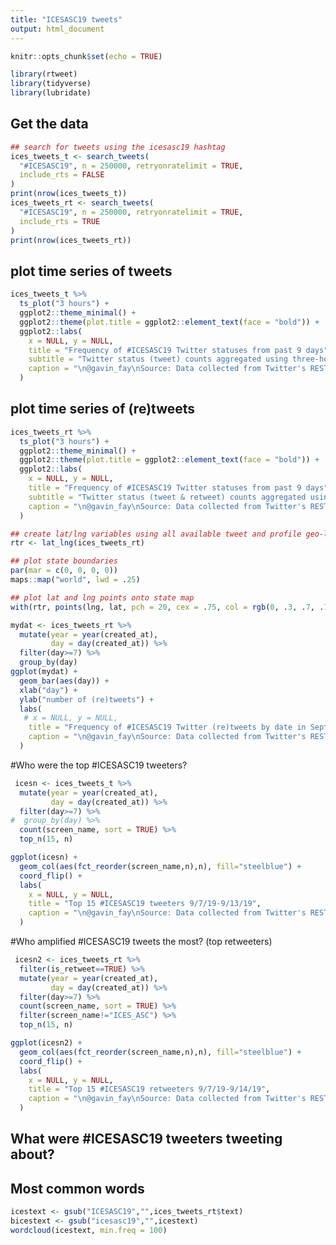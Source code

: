 ```yaml
---
title: "ICESASC19 tweets"
output: html_document
---
```


```r
knitr::opts_chunk$set(echo = TRUE)

library(rtweet)
library(tidyverse)
library(lubridate)
```

## Get the data

```r

## search for tweets using the icesasc19 hashtag
ices_tweets_t <- search_tweets(
  "#ICESASC19", n = 250000, retryonratelimit = TRUE, 
  include_rts = FALSE
)
print(nrow(ices_tweets_t))
ices_tweets_rt <- search_tweets(
  "#ICESASC19", n = 250000, retryonratelimit = TRUE,
  include_rts = TRUE
)
print(nrow(ices_tweets_rt))
```
## plot time series of tweets

```r
ices_tweets_t %>%
  ts_plot("3 hours") +
  ggplot2::theme_minimal() +
  ggplot2::theme(plot.title = ggplot2::element_text(face = "bold")) +
  ggplot2::labs(
    x = NULL, y = NULL,
    title = "Frequency of #ICESASC19 Twitter statuses from past 9 days",
    subtitle = "Twitter status (tweet) counts aggregated using three-hour intervals",
    caption = "\n@gavin_fay\nSource: Data collected from Twitter's REST API via rtweet"
  )
```

## plot time series of (re)tweets
```r
ices_tweets_rt %>%
  ts_plot("3 hours") +
  ggplot2::theme_minimal() +
  ggplot2::theme(plot.title = ggplot2::element_text(face = "bold")) +
  ggplot2::labs(
    x = NULL, y = NULL,
    title = "Frequency of #ICESASC19 Twitter statuses from past 9 days",
    subtitle = "Twitter status (tweet & retweet) counts aggregated using three-hour intervals",
    caption = "\n@gavin_fay\nSource: Data collected from Twitter's REST API via rtweet"
  )
```


```r
## create lat/lng variables using all available tweet and profile geo-location data
rtr <- lat_lng(ices_tweets_rt)

## plot state boundaries
par(mar = c(0, 0, 0, 0))
maps::map("world", lwd = .25)

## plot lat and lng points onto state map
with(rtr, points(lng, lat, pch = 20, cex = .75, col = rgb(0, .3, .7, .75)))

```


```r
mydat <- ices_tweets_rt %>% 
  mutate(year = year(created_at),
         day = day(created_at)) %>% 
  filter(day>=7) %>% 
  group_by(day)
ggplot(mydat) +
  geom_bar(aes(day)) +
  xlab("day") +
  ylab("number of (re)tweets") +
  labs(
   # x = NULL, y = NULL,
    title = "Frequency of #ICESASC19 Twitter (re)tweets by date in September",
    caption = "\n@gavin_fay\nSource: Data collected from Twitter's REST API via rtweet"
  )
```


#Who were the top #ICESASC19 tweeters?
```r
 icesn <- ices_tweets_t %>% 
  mutate(year = year(created_at),
         day = day(created_at)) %>% 
  filter(day>=7) %>% 
#  group_by(day) %>% 
  count(screen_name, sort = TRUE) %>% 
  top_n(15, n)

ggplot(icesn) +
  geom_col(aes(fct_reorder(screen_name,n),n), fill="steelblue") +
  coord_flip() +
  labs(
    x = NULL, y = NULL,
    title = "Top 15 #ICESASC19 tweeters 9/7/19-9/13/19",
    caption = "\n@gavin_fay\nSource: Data collected from Twitter's REST API via rtweet"
  )

```


#Who amplified #ICESASC19 tweets the most? (top retweeters)

```r
 icesn2 <- ices_tweets_rt %>% 
  filter(is_retweet==TRUE) %>% 
  mutate(year = year(created_at),
         day = day(created_at)) %>% 
  filter(day>=7) %>% 
  count(screen_name, sort = TRUE) %>% 
  filter(screen_name!="ICES_ASC") %>% 
  top_n(15, n)

ggplot(icesn2) +
  geom_col(aes(fct_reorder(screen_name,n),n), fill="steelblue") +
  coord_flip() +
  labs(
    x = NULL, y = NULL,
    title = "Top 15 #ICESASC19 retweeters 9/7/19-9/14/19",
    caption = "\n@gavin_fay\nSource: Data collected from Twitter's REST API via rtweet"
  )

```


## What were #ICESASC19 tweeters tweeting about?
## Most common words
```r
icestext <- gsub("ICESASC19","",ices_tweets_rt$text)
bicestext <- gsub("icesasc19","",icestext)
wordcloud(icestext, min.freq = 100)
```

